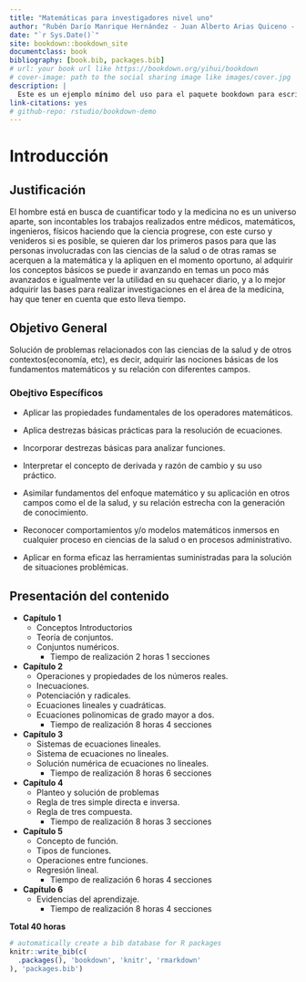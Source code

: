 ```yaml
--- 
title: "Matemáticas para investigadores nivel uno"
author: "Rubén Darío Manrique Hernández - Juan Alberto Arias Quiceno - John Jairo Estrada Álvarez"
date: "`r Sys.Date()`"
site: bookdown::bookdown_site
documentclass: book
bibliography: [book.bib, packages.bib]
# url: your book url like https://bookdown.org/yihui/bookdown
# cover-image: path to the social sharing image like images/cover.jpg
description: |
  Este es un ejemplo mínimo del uso para el paquete bookdown para escribir un libro.
link-citations: yes
# github-repo: rstudio/bookdown-demo
---
```











# Introducción
<!-- https://www.geogebra.org/classic/fv6hycxt -->


<meta name=viewport content="width=device-width,initial-scale=1">
<meta charset="utf-8"/>
<script src="https://www.geogebra.org/apps/deployggb.js"></script>
<div id="ggb-elementSuperficieJJA2021"></div>
<script>
       var ggbAppSuperficieJJA2021 = new GGBApplet({"material_id":"fv6hycxt",
       "width": 600,
       "height": 400,
       "showToolBar": false,
       "showAlgebraInput": false,
       "showMenuBar": false },
       true);

         window.addEventListener("load", function() {
           ggbAppSuperficieJJA2021.inject('ggb-elementSuperficieJJA2021');
      });
</script>


## Justificación


El hombre está en busca de cuantificar todo y la medicina   no es un universo aparte, son incontables los trabajos realizados entre médicos, matemáticos, ingenieros, físicos haciendo que la ciencia progrese, con este curso y venideros si es posible,  se quieren dar los primeros pasos para que las personas involucradas con las ciencias de la salud o de otras ramas se acerquen a la matemática y  la apliquen en el momento oportuno, al adquirir los conceptos básicos se puede ir avanzando  en  temas un poco más avanzados e igualmente ver la utilidad en su quehacer diario, y a lo mejor adquirir las bases para realizar investigaciones en el área  de la medicina, hay que tener en cuenta que esto lleva tiempo.


## Objetivo General

Solución de problemas relacionados con las ciencias de la salud y  de  otros contextos(economía, etc), es decir, adquirir las nociones básicas de los fundamentos matemáticos y su relación con diferentes campos.

### Obejtivo Específicos

* Aplicar las propiedades fundamentales de los operadores matemáticos.

* Aplica destrezas básicas prácticas para la resolución de ecuaciones.

* Incorporar destrezas básicas para analizar funciones.

* Interpretar el concepto de derivada y razón de cambio y su uso práctico.

* Asimilar fundamentos del enfoque matemático y su aplicación en otros campos como el de la salud, y su relación estrecha con la generación de conocimiento.

* Reconocer comportamientos y/o modelos matemáticos inmersos en cualquier proceso en ciencias de la salud o en procesos administrativo. 

* Aplicar en forma eficaz las herramientas suministradas para la solución de situaciones problémicas.



## Presentación del contenido

*  **Capítulo 1**
    + Conceptos Introductorios
    + Teoría de conjuntos.
    + Conjuntos numéricos.
      - Tiempo de realización 2 horas 1 secciones


*  **Capítulo 2**
   + Operaciones y propiedades de los números reales.
   + Inecuaciones.
   + Potenciación y radicales.
   + Ecuaciones lineales y cuadráticas.
   + Ecuaciones polinomicas de grado mayor a dos.
      - Tiempo de realización 8 horas 4 secciones



*  **Capítulo 3**
    + Sistemas de ecuaciones lineales.
    + Sistema de ecuaciones no lineales.
    + Solución numérica de ecuaciones no lineales.
      - Tiempo de realización 8 horas 6 secciones


*  **Capítulo 4**
    + Planteo y solución de problemas
    + Regla de tres simple directa e inversa.
    + Regla de tres compuesta.
      - Tiempo de realización 8 horas 3 secciones


* **Capítulo 5**
    + Concepto de función.
    + Tipos de funciones.
    + Operaciones entre funciones.
    + Regresión lineal.
      - Tiempo de realización 6 horas 4 secciones
      
      
* **Capítulo 6**
  + Evidencias del aprendizaje.
    - Tiempo de realización 8 horas 4 secciones


**Total 40 horas** 

  
```r
# automatically create a bib database for R packages
knitr::write_bib(c(
  .packages(), 'bookdown', 'knitr', 'rmarkdown'
), 'packages.bib')
```
